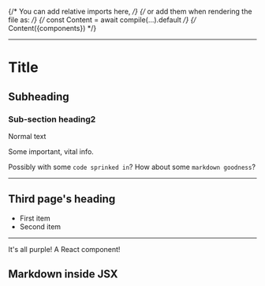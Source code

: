{/* You can add relative imports here, */}
{/* or add them when rendering the file as: */}
{/* const Content = await compile(...).default */}
{/* Content({components}) */}


<Title>Hello World!</Title>

---

# Title

## Subheading

### Sub-section heading2

Normal text

<SpeakerNotes>

Some important, vital info.

Possibly with some <code>code sprinked in</code>? How about some `markdown goodness`?

</SpeakerNotes>

---

## Third page's heading

- First item
- Second item

<hr></hr>

<Highlight>It&apos;s all purple! A React component!</Highlight>

<Highlight>

## Markdown inside JSX

</Highlight>
